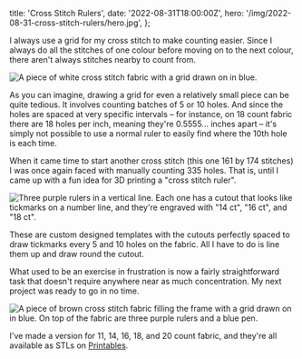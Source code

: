   title: 'Cross Stitch Rulers',
  date: '2022-08-31T18:00:00Z',
  hero: '/img/2022-08-31-cross-stitch-rulers/hero.jpg',
};

I always use a grid for my cross stitch to make counting easier. Since I always
do all the stitches of one colour before moving on to the next colour, there
aren't always stitches nearby to count from.

![A piece of white cross stitch fabric with a grid drawn on in blue.](/img/2022-08-31-cross-stitch-rulers/grid.jpg)

As you can imagine, drawing a grid for even a relatively small piece can be
quite tedious. It involves counting batches of 5 or 10 holes. And since the
holes are spaced at very specific intervals – for instance, on 18 count fabric
there are 18 holes per inch, meaning they're 0.5555... inches apart – it's
simply not possible to use a normal ruler to easily find where the 10th hole is
each time.

When it came time to start another cross stitch (this one 161 by 174 stitches) I
was once again faced with manually counting 335 holes. That is, until I came up
with a fun idea for 3D printing a "cross stitch ruler".

![Three purple rulers in a vertical line. Each one has a cutout that looks like tickmarks on a number line, and they're engraved with "14 ct", "16 ct", and "18 ct".](/img/2022-08-31-cross-stitch-rulers/rulers.jpg)

These are custom designed templates with the cutouts perfectly spaced to draw
tickmarks every 5 and 10 holes on the fabric. All I have to do is line them up
and draw round the cutout.

What used to be an exercise in frustration is now a fairly straightforward task
that doesn't require anywhere near as much concentration. My next project was
ready to go in no time.

![A piece of brown cross stitch fabric filling the frame with a grid drawn on in blue. On top of the fabric are three purple rulers and a blue pen.](/img/2022-08-31-cross-stitch-rulers/rulers-on-fabric.jpg)

I've made a version for 11, 14, 16, 18, and 20 count fabric, and they're all
available as STLs on
[Printables](https://www.printables.com/model/268767-cross-stitch-grid-rulers).
